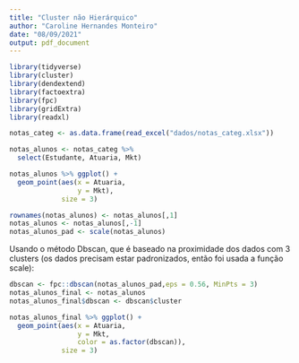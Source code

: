 ```yaml
---
title: "Cluster não Hierárquico"
author: "Caroline Hernandes Monteiro"
date: "08/09/2021"
output: pdf_document
---
```


```r
library(tidyverse)
library(cluster)
library(dendextend)
library(factoextra)
library(fpc)
library(gridExtra)
library(readxl)
```


```r
notas_categ <- as.data.frame(read_excel("dados/notas_categ.xlsx"))

notas_alunos <- notas_categ %>% 
  select(Estudante, Atuaria, Mkt)

notas_alunos %>% ggplot() +
  geom_point(aes(x = Atuaria,
                 y = Mkt),
             size = 3)

rownames(notas_alunos) <- notas_alunos[,1]
notas_alunos <- notas_alunos[,-1]
notas_alunos_pad <- scale(notas_alunos)
```


Usando o método Dbscan, que é baseado na proximidade dos dados com 3 clusters (os dados precisam estar padronizados, então foi usada a função scale):

```r
dbscan <- fpc::dbscan(notas_alunos_pad,eps = 0.56, MinPts = 3)
notas_alunos_final <- notas_alunos
notas_alunos_final$dbscan <- dbscan$cluster

notas_alunos_final %>% ggplot() +
  geom_point(aes(x = Atuaria,
                 y = Mkt,
                 color = as.factor(dbscan)),
             size = 3)
```

